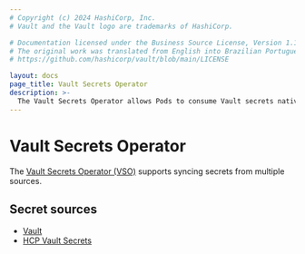```yaml
---
# Copyright (c) 2024 HashiCorp, Inc.
# Vault and the Vault logo are trademarks of HashiCorp.

# Documentation licensed under the Business Source License, Version 1.1.
# The original work was translated from English into Brazilian Portuguese.
# https://github.com/hashicorp/vault/blob/main/LICENSE

layout: docs
page_title: Vault Secrets Operator
description: >-
  The Vault Secrets Operator allows Pods to consume Vault secrets natively from Kubernetes Secrets.
---
```


# Vault Secrets Operator

The [Vault Secrets Operator (VSO)](/vault/docs/platform/k8s/vso) supports syncing secrets from multiple sources.

## Secret sources

- [Vault](/vault/docs/platform/k8s/vso/sources/vault)
- [HCP Vault Secrets](/vault/docs/platform/k8s/vso/sources/hvs)
